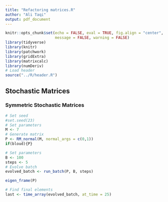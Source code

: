 ```yaml
---
title: "Refactoring matrices.R"
author: "Ali Taqi"
output: pdf_document
---
```


```r
knitr::opts_chunk$set(echo = FALSE, eval = TRUE, fig.align = "center", 
                      message = FALSE, warning = FALSE)
library(tidyverse)
library(knitr)
library(patchwork)
library(gridExtra)
library(matrixcalc)
library(numDeriv)
# Load header
source("../R/header.R")
```

## Stochastic Matrices

### Symmetric Stochastic Matrices

```r
# Set seed
#set.seed(23)
# Set parameters
M <- 7
# Generate matrix
P <- RM_normal(M, normal_args = c(0,1))
if(bloud){P}
```

```r
# Set parameters
B <- 100
steps <- 5
# Evolve batch
evolved_batch <- run_batch(P, B, steps)
```

```r
eigen_frame(P)
```


```r
# Find final elements
last <- time_array(evolved_batch, at_time = 25)
```


